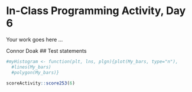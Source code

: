 # In-Class Programming Activity, Day 6

Your work goes here ...


Connor Doak
## Test statements
```r
#myHistogram <- function(plt, lns, plgn){plot(My_bars, type="n"),
  #lines(My_bars)
  #polygon(My_bars)}
```


```r
scoreActivity::score253(6)
```
